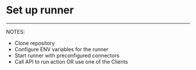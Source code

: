 # Set up runner

---

NOTES:

- Clone repository
- Configure ENV variables for the runner
- Start runner with preconfigured connectors
- Call API to run action OR use one of the Clients

